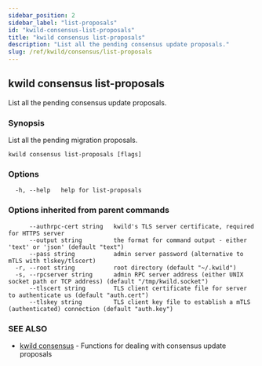 ```yaml
---
sidebar_position: 2
sidebar_label: "list-proposals"
id: "kwild-consensus-list-proposals"
title: "kwild consensus list-proposals"
description: "List all the pending consensus update proposals."
slug: /ref/kwild/consensus/list-proposals
---
```


## kwild consensus list-proposals

List all the pending consensus update proposals.

### Synopsis

List all the pending migration proposals.

```
kwild consensus list-proposals [flags]
```

### Options

```
  -h, --help   help for list-proposals
```

### Options inherited from parent commands

```
      --authrpc-cert string   kwild's TLS server certificate, required for HTTPS server
      --output string         the format for command output - either 'text' or 'json' (default "text")
      --pass string           admin server password (alternative to mTLS with tlskey/tlscert)
  -r, --root string           root directory (default "~/.kwild")
  -s, --rpcserver string      admin RPC server address (either UNIX socket path or TCP address) (default "/tmp/kwild.socket")
      --tlscert string        TLS client certificate file for server to authenticate us (default "auth.cert")
      --tlskey string         TLS client key file to establish a mTLS (authenticated) connection (default "auth.key")
```

### SEE ALSO

* [kwild consensus](/docs/ref/kwild/consensus)	 - Functions for dealing with consensus update proposals

